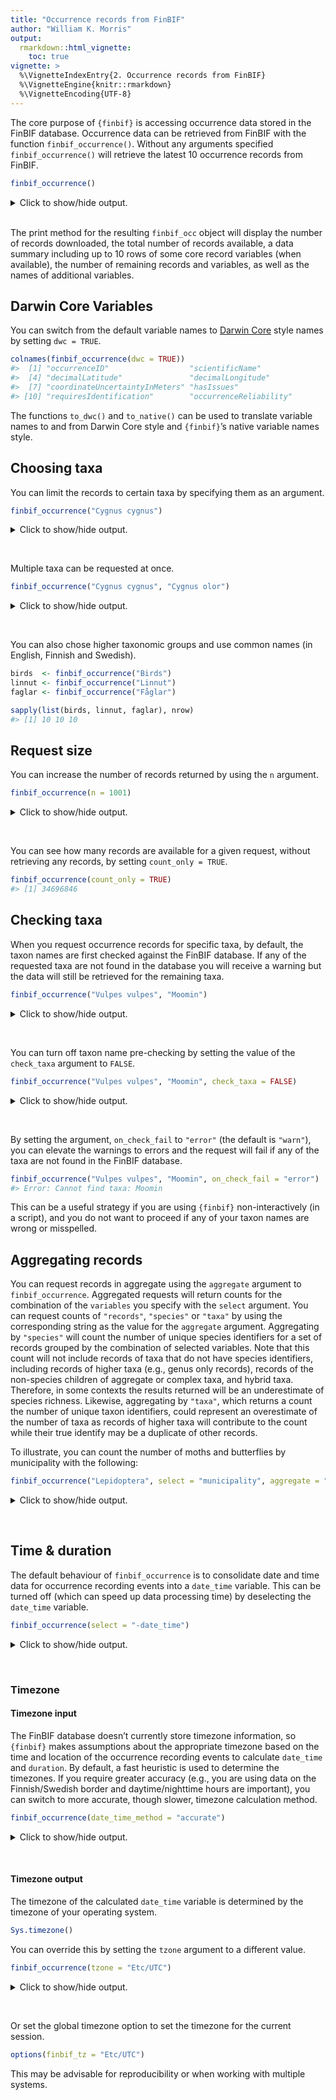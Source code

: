 ```yaml
---
title: "Occurrence records from FinBIF"
author: "William K. Morris"
output: 
  rmarkdown::html_vignette:
    toc: true
vignette: >
  %\VignetteIndexEntry{2. Occurrence records from FinBIF}
  %\VignetteEngine{knitr::rmarkdown}
  %\VignetteEncoding{UTF-8}
---
```




The core purpose of `{finbif}` is accessing occurrence data stored in the FinBIF
database. Occurrence data can be retrieved from FinBIF with the function
`finbif_occurrence()`. Without any arguments specified `finbif_occurrence()`
will retrieve the latest 10 occurrence records from FinBIF.

```r
finbif_occurrence()
```


<details closed>
<summary> Click to show/hide output. </summary>

```r

#> Records downloaded: 10
#> Records available: 34700400
#> A data.frame [10 x 12]
#>    record_id     scientific_name abundance lat_wgs84 lon_wgs84           date_time
#> 1      9#111      Aglais urticae  16        60.37011  24.72526 2020-04-22 15:00:00
#> 2       8#19               Loxia  1         61.13068  21.65088 2020-04-22 07:20:00
#> 3        8#4    Poecile montanus  1         61.13068  21.65088 2020-04-22 07:20:00
#> 4       8#16      Turdus iliacus  1         61.13068  21.65088 2020-04-22 07:20:00
#> 5        8#7  Erithacus rubecula  1         61.13068  21.65088 2020-04-22 07:20:00
#> 6       8#13 Cyanistes caeruleus  1         61.13068  21.65088 2020-04-22 07:20:00
#> 7       8#10       Spinus spinus  3         61.13068  21.65088 2020-04-22 07:20:00
#> 8       7#13   Turdus philomelos  1         61.13305  21.65151 2020-04-22 06:30:00
#> 9       7#25     Tringa ochropus  1         61.13305  21.65151 2020-04-22 06:30:00
#> 10       7#7 Garrulus glandarius  1         61.13305  21.65151 2020-04-22 06:30:00
#> ...with 0 more records and 6 more variables:
#> coordinates_uncertainty, any_issues, requires_verification, requires_identification,
#> record_reliability, record_quality

```

</details>
<br>
The print method for the resulting `finbif_occ` object will display the number
of records downloaded, the total number of records available, a data summary
including up to 10 rows of some core record variables (when available), the
number of remaining records and variables, as well as the names of additional
variables.

## Darwin Core Variables
You can switch from the default variable names to [Darwin Core
](http://rs.tdwg.org/dwc/) style names by setting `dwc = TRUE`.

```r
colnames(finbif_occurrence(dwc = TRUE))
#>  [1] "occurrenceID"                  "scientificName"                "individualCount"              
#>  [4] "decimalLatitude"               "decimalLongitude"              "eventDateTime"                
#>  [7] "coordinateUncertaintyInMeters" "hasIssues"                     "requires_verification"        
#> [10] "requiresIdentification"        "occurrenceReliability"         "occurrenceQuality"
```
The functions `to_dwc()` and `to_native()` can be used to translate variable
names to and from Darwin Core style and `{finbif}`'s native variable names
style.

## Choosing taxa
You can limit the records to certain taxa by specifying them as an argument.

```r
finbif_occurrence("Cygnus cygnus")
```


<details closed>
<summary> Click to show/hide output. </summary>

```r

#> Records downloaded: 10
#> Records available: 57007
#> A data.frame [10 x 12]
#>               record_id scientific_name abundance lat_wgs84 lon_wgs84           date_time
#> 1  KE.176/5e9dd5782d0e…   Cygnus cygnus  1         62.79256  30.96101 2020-04-20 12:00:00
#> 2        JX.1108556#265   Cygnus cygnus  2         64.2081   29.03035 2020-04-19 12:00:00
#> 3         JX.1110250#40   Cygnus cygnus  20        63.12255  24.32082 2020-04-19 05:00:00
#> 4          JX.1110117#3   Cygnus cygnus  2         65.87333  24.28142 2020-04-19 17:00:00
#> 5         JX.1110052#46   Cygnus cygnus  2         61.13841  21.64607 2020-04-19 06:35:00
#> 6         JX.1110024#10   Cygnus cygnus  2         60.32418  22.39303 2020-04-18 12:00:00
#> 7          JX.1110008#3   Cygnus cygnus  10        64.17427  25.9137  2020-04-17 12:00:00
#> 8         JX.1109958#52   Cygnus cygnus  2         61.32291  28.56818 2020-04-17 05:45:00
#> 9          JX.1109939#4   Cygnus cygnus  2         61.2604   28.71105 2020-04-17 12:27:00
#> 10         JX.1109952#4   Cygnus cygnus  4         61.2641   28.70687 2020-04-16 11:33:00
#> ...with 0 more records and 6 more variables:
#> coordinates_uncertainty, any_issues, requires_verification, requires_identification,
#> record_reliability, record_quality

```

</details>
<br>

Multiple taxa can be requested at once.

```r
finbif_occurrence("Cygnus cygnus", "Cygnus olor")
```


<details closed>
<summary> Click to show/hide output. </summary>

```r

#> Records downloaded: 10
#> Records available: 81351
#> A data.frame [10 x 12]
#>               record_id scientific_name abundance lat_wgs84 lon_wgs84           date_time
#> 1  KE.176/5e9dd5782d0e…   Cygnus cygnus  1         62.79256  30.96101 2020-04-20 12:00:00
#> 2        JX.1108556#265   Cygnus cygnus  2         64.2081   29.03035 2020-04-19 12:00:00
#> 3         JX.1110250#40   Cygnus cygnus  20        63.12255  24.32082 2020-04-19 05:00:00
#> 4         JX.1110172#49     Cygnus olor  2         61.0113   21.38515 2020-04-19 12:00:00
#> 5          JX.1110117#3   Cygnus cygnus  2         65.87333  24.28142 2020-04-19 17:00:00
#> 6         JX.1110052#46   Cygnus cygnus  2         61.13841  21.64607 2020-04-19 06:35:00
#> 7    HR.3211/42456319-U     Cygnus olor  1         60.17978  24.93999 2020-04-18 12:00:00
#> 8         JX.1110024#10   Cygnus cygnus  2         60.32418  22.39303 2020-04-18 12:00:00
#> 9         JX.1109909#31     Cygnus olor  20        61.10578  21.44994 2020-04-18 07:35:00
#> 10         JX.1110008#3   Cygnus cygnus  10        64.17427  25.9137  2020-04-17 12:00:00
#> ...with 0 more records and 6 more variables:
#> coordinates_uncertainty, any_issues, requires_verification, requires_identification,
#> record_reliability, record_quality

```

</details>
<br>

You can also chose higher taxonomic groups and use common names (in English,
Finnish and Swedish).

```r
birds  <- finbif_occurrence("Birds")
linnut <- finbif_occurrence("Linnut")
faglar <- finbif_occurrence("Fåglar")

sapply(list(birds, linnut, faglar), nrow)
#> [1] 10 10 10
```

## Request size
You can increase the number of records returned by using the `n` argument.

```r
finbif_occurrence(n = 1001)
```


<details closed>
<summary> Click to show/hide output. </summary>

```r

#> Records downloaded: 1001
#> Records available: 34696846
#> A data.frame [1001 x 12]
#>               record_id      scientific_name abundance lat_wgs84 lon_wgs84           date_time
#> 1          JX.1110588#7            Aglais io  2         63.13815  21.56879 2020-04-21 12:00:00
#> 2          JX.1110588#4       Aglais urticae  6         63.13815  21.56879 2020-04-21 12:00:00
#> 3         JX.1110588#10    Nymphalis antiopa  1         63.13815  21.56879 2020-04-21 12:00:00
#> 4          JX.1110427#4 Noccaea caerulescen…  1         60.72342  24.84861 2020-04-21 12:00:00
#> 5  KE.176/5e5bb8932d0e…       Aglais urticae  1         62.94     26.794   2020-04-21 12:00:00
#> 6        JX.1110587#148  Phasianus colchicus  1         60.4088   22.20608 2020-04-21 12:00:00
#> 7         JX.1110587#82            Pica pica  7         60.4088   22.20608 2020-04-21 12:00:00
#> 8        JX.1110587#121        Ardea cinerea  1         60.4088   22.20608 2020-04-21 12:00:00
#> 9        JX.1110587#112     Larus argentatus  3         60.4088   22.20608 2020-04-21 12:00:00
#> 10       JX.1110587#115          Picus canus  1         60.4088   22.20608 2020-04-21 12:00:00
#> ...with 991 more records and 6 more variables:
#> coordinates_uncertainty, any_issues, requires_verification, requires_identification,
#> record_reliability, record_quality

```

</details>
<br>

You can see how many records are available for a given request, without
retrieving any records, by setting `count_only = TRUE`.

```r
finbif_occurrence(count_only = TRUE)
#> [1] 34696846
```

## Checking taxa
When you request occurrence records for specific taxa, by default, the taxon
names are first checked against the FinBIF database. If any of the requested
taxa are not found in the database you will receive a warning but the data will
still be retrieved for the remaining taxa.

```r
finbif_occurrence("Vulpes vulpes", "Moomin")
```


<details closed>
<summary> Click to show/hide output. </summary>

```r

#> Records downloaded: 10
#> Records available: 3326
#> A data.frame [10 x 12]
#>               record_id scientific_name abundance lat_wgs84 lon_wgs84           date_time
#> 1         JX.1110052#67   Vulpes vulpes  1         61.13841  21.64607 2020-04-19 06:35:00
#> 2         JX.1109239#13   Vulpes vulpes  1         66.82291  28.39749 2020-04-13 12:00:00
#> 3          JX.1108569#4   Vulpes vulpes  1         65.07722  25.5018  2020-04-11 12:00:00
#> 4          JX.1109741#4   Vulpes vulpes  1         60.30568  24.70511 2020-04-08 12:00:00
#> 5          JX.1107461#8   Vulpes vulpes  1         60.11628  23.47399 2020-04-05 12:00:00
#> 6  KE.176/5e98b2d02d0e…   Vulpes vulpes  1         61.53415  25.51793 2020-04-03 12:00:00
#> 7         JX.1105990#19   Vulpes vulpes  1         60.42794  22.20052 2020-03-31 12:00:00
#> 8          JX.1104874#4   Vulpes vulpes  1         62.61875  29.66306 2020-03-22 12:00:00
#> 9         JX.1104505#19   Vulpes vulpes  1         60.10224  23.5459  2020-03-22 12:00:00
#> 10         JX.1103437#4   Vulpes vulpes  1         60.55732  22.25711 2020-03-14 09:00:00
#> ...with 0 more records and 6 more variables:
#> coordinates_uncertainty, any_issues, requires_verification, requires_identification,
#> record_reliability, record_quality

```

</details>
<br>

You can turn off taxon name pre-checking by setting the value of the
`check_taxa` argument to `FALSE`.

```r
finbif_occurrence("Vulpes vulpes", "Moomin", check_taxa = FALSE)
```


<details closed>
<summary> Click to show/hide output. </summary>

```r

#> Records downloaded: 10
#> Records available: 3326
#> A data.frame [10 x 12]
#>               record_id scientific_name abundance lat_wgs84 lon_wgs84           date_time
#> 1         JX.1110052#67   Vulpes vulpes  1         61.13841  21.64607 2020-04-19 06:35:00
#> 2         JX.1109239#13   Vulpes vulpes  1         66.82291  28.39749 2020-04-13 12:00:00
#> 3          JX.1108569#4   Vulpes vulpes  1         65.07722  25.5018  2020-04-11 12:00:00
#> 4          JX.1109741#4   Vulpes vulpes  1         60.30568  24.70511 2020-04-08 12:00:00
#> 5          JX.1107461#8   Vulpes vulpes  1         60.11628  23.47399 2020-04-05 12:00:00
#> 6  KE.176/5e98b2d02d0e…   Vulpes vulpes  1         61.53415  25.51793 2020-04-03 12:00:00
#> 7         JX.1105990#19   Vulpes vulpes  1         60.42794  22.20052 2020-03-31 12:00:00
#> 8          JX.1104874#4   Vulpes vulpes  1         62.61875  29.66306 2020-03-22 12:00:00
#> 9         JX.1104505#19   Vulpes vulpes  1         60.10224  23.5459  2020-03-22 12:00:00
#> 10         JX.1103437#4   Vulpes vulpes  1         60.55732  22.25711 2020-03-14 09:00:00
#> ...with 0 more records and 6 more variables:
#> coordinates_uncertainty, any_issues, requires_verification, requires_identification,
#> record_reliability, record_quality

```

</details>
<br>

By setting the argument, `on_check_fail` to `"error"` (the default is `"warn"`),
you can elevate the warnings to errors and the request will fail if any of the
taxa are not found in the FinBIF database.

```r
finbif_occurrence("Vulpes vulpes", "Moomin", on_check_fail = "error")
#> Error: Cannot find taxa: Moomin
```
This can be a useful strategy if you are using `{finbif}` non-interactively
(in a script), and you do not want to proceed if any of your taxon names are
wrong or misspelled.

## Aggregating records
You can request records in aggregate using the `aggregate` argument to
`finbif_occurrence`. Aggregated requests will return counts for the combination
of the `variables` you specify with the `select` argument. You can request
counts of `"records"`, `"species"` or `"taxa"` by using the corresponding string
as the value for the `aggregate` argument. Aggregating by `"species"` will count
the number of unique species identifiers for a set of records grouped by the
combination of selected variables. Note that this count will not include records
of taxa that do not have species identifiers, including records of higher taxa
(e.g., genus only records), records of the non-species children of aggregate or
complex taxa, and hybrid taxa. Therefore, in some contexts the results returned
will be an underestimate of species richness. Likewise, aggregating by `"taxa"`,
which returns a count the number of unique taxon identifiers, could represent an
overestimate of the number of taxa as records of higher taxa will contribute to
the count while their true identify may be a duplicate of other records.

To illustrate, you can count the number of moths and butterflies by municipality
with the following:

```r
finbif_occurrence("Lepidoptera", select = "municipality", aggregate = "species")
```


<details closed>
<summary> Click to show/hide output. </summary>

```r

Records downloaded: 10
Records available: 318
A data.frame [10 x 2]
   municipality n_species
1     Virolahti      1919
2       Kouvola      1312
3      Rääkkylä      1343
4   Kemiönsaari      1956
5      Parainen      1738
6         Hanko      1876
7        Kuopio      1307
8      Helsinki      1928
9       Joensuu      1331
10    Raasepori      1841

```

</details>
<br>

## Time & duration
The default behaviour of `finbif_occurrence` is to consolidate date and time
data for occurrence recording events into a `date_time` variable. This can be
turned off (which can speed up data processing time) by deselecting the
`date_time` variable.

```r
finbif_occurrence(select = "-date_time")
```


<details closed>
<summary> Click to show/hide output. </summary>

```r

#> Records downloaded: 10
#> Records available: 34696846
#> A data.frame [10 x 11]
#>               record_id      scientific_name abundance lat_wgs84 lon_wgs84 coordinates_uncertainty
#> 1          JX.1110588#7            Aglais io  2         63.13815  21.56879  1000                  
#> 2          JX.1110588#4       Aglais urticae  6         63.13815  21.56879  1000                  
#> 3         JX.1110588#10    Nymphalis antiopa  1         63.13815  21.56879  1000                  
#> 4          JX.1110427#4 Noccaea caerulescen…  1         60.72342  24.84861  1                     
#> 5  KE.176/5e5bb8932d0e…       Aglais urticae  1         62.94     26.794    10000                 
#> 6        JX.1110587#148  Phasianus colchicus  1         60.4088   22.20608  10000                 
#> 7         JX.1110587#82            Pica pica  7         60.4088   22.20608  10000                 
#> 8        JX.1110587#121        Ardea cinerea  1         60.4088   22.20608  10000                 
#> 9        JX.1110587#112     Larus argentatus  3         60.4088   22.20608  10000                 
#> 10       JX.1110587#115          Picus canus  1         60.4088   22.20608  10000                 
#> ...with 0 more records and 5 more variables:
#> any_issues, requires_verification, requires_identification, record_reliability, record_quality

```

</details>
<br>

### Timezone
#### Timezone input
The FinBIF database doesn't currently store timezone information, so `{finbif}`
makes assumptions about the appropriate timezone based on the time and location
of the occurrence recording events to calculate `date_time` and `duration`. By
default, a fast heuristic is used to determine the timezones. If you require
greater accuracy (e.g., you are using data on the Finnish/Swedish border and
daytime/nighttime hours are important), you can switch to more accurate, though
slower, timezone calculation method.

```r
finbif_occurrence(date_time_method = "accurate")
```


<details closed>
<summary> Click to show/hide output. </summary>

```r

#> Records downloaded: 10
#> Records available: 34696846
#> A data.frame [10 x 12]
#>               record_id      scientific_name abundance lat_wgs84 lon_wgs84           date_time
#> 1          JX.1110588#7            Aglais io  2         63.13815  21.56879 2020-04-21 12:00:00
#> 2          JX.1110588#4       Aglais urticae  6         63.13815  21.56879 2020-04-21 12:00:00
#> 3         JX.1110588#10    Nymphalis antiopa  1         63.13815  21.56879 2020-04-21 12:00:00
#> 4          JX.1110427#4 Noccaea caerulescen…  1         60.72342  24.84861 2020-04-21 12:00:00
#> 5  KE.176/5e5bb8932d0e…       Aglais urticae  1         62.94     26.794   2020-04-21 12:00:00
#> 6        JX.1110587#148  Phasianus colchicus  1         60.4088   22.20608 2020-04-21 12:00:00
#> 7         JX.1110587#82            Pica pica  7         60.4088   22.20608 2020-04-21 12:00:00
#> 8        JX.1110587#121        Ardea cinerea  1         60.4088   22.20608 2020-04-21 12:00:00
#> 9        JX.1110587#112     Larus argentatus  3         60.4088   22.20608 2020-04-21 12:00:00
#> 10       JX.1110587#115          Picus canus  1         60.4088   22.20608 2020-04-21 12:00:00
#> ...with 0 more records and 6 more variables:
#> coordinates_uncertainty, any_issues, requires_verification, requires_identification,
#> record_reliability, record_quality

```

</details>
<br>

#### Timezone output
The timezone of the calculated `date_time` variable is determined by the
timezone of your operating system.

```r
Sys.timezone()
```

You can override this by setting the `tzone` argument to a different value.

```r
finbif_occurrence(tzone = "Etc/UTC")
```


<details closed>
<summary> Click to show/hide output. </summary>

```r

#> Records downloaded: 10
#> Records available: 34696846
#> A data.frame [10 x 12]
#>               record_id      scientific_name abundance lat_wgs84 lon_wgs84           date_time
#> 1          JX.1110588#7            Aglais io  2         63.13815  21.56879 2020-04-21 09:00:00
#> 2          JX.1110588#4       Aglais urticae  6         63.13815  21.56879 2020-04-21 09:00:00
#> 3         JX.1110588#10    Nymphalis antiopa  1         63.13815  21.56879 2020-04-21 09:00:00
#> 4          JX.1110427#4 Noccaea caerulescen…  1         60.72342  24.84861 2020-04-21 09:00:00
#> 5  KE.176/5e5bb8932d0e…       Aglais urticae  1         62.94     26.794   2020-04-21 09:00:00
#> 6        JX.1110587#148  Phasianus colchicus  1         60.4088   22.20608 2020-04-21 09:00:00
#> 7         JX.1110587#82            Pica pica  7         60.4088   22.20608 2020-04-21 09:00:00
#> 8        JX.1110587#121        Ardea cinerea  1         60.4088   22.20608 2020-04-21 09:00:00
#> 9        JX.1110587#112     Larus argentatus  3         60.4088   22.20608 2020-04-21 09:00:00
#> 10       JX.1110587#115          Picus canus  1         60.4088   22.20608 2020-04-21 09:00:00
#> ...with 0 more records and 6 more variables:
#> coordinates_uncertainty, any_issues, requires_verification, requires_identification,
#> record_reliability, record_quality

```

</details>
<br>

Or set the global timezone option to set the timezone for the current session.

```r
options(finbif_tz = "Etc/UTC")
```
This may be advisable for reproducibility or when working with multiple systems.
